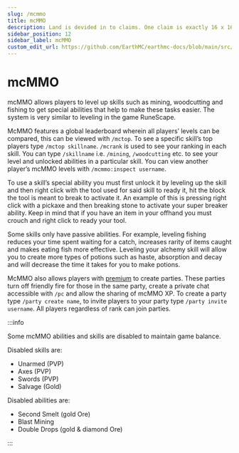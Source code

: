 ```yaml
---
slug: /mcmmo
title: mcMMO
description: Land is devided in to claims. One claim is exactly 16 x 16 blocks and perfectly lines up with Minecraft chunks. Press F3+G view chunk (claim) borders. Claiming a chunk costs 16 gold. To claim a chunk;
sidebar_position: 12
sidebar_label: mcMMO
custom_edit_url: https://github.com/EarthMC/earthmc-docs/blob/main/src/docs/mcmmo.mdx
---
```

# mcMMO
mcMMO allows players to level up skills such as mining, woodcutting and fishing to get special abilities that help to make these tasks easier. The system is very similar to leveling in the game RuneScape. 

McMMO features a global leaderboard wherein all players’ levels can be compared, this can be viewed with `/mctop`. To see a specific skill’s top players type `/mctop skillname`. `/mcrank` is used to see your ranking in each skill. You can type `/skillname` i.e. `/mining`, `/woodcutting` etc. to see your level and unlocked abilities in a particular skill. You can view another player’s mcMMO levels with `/mcmmo:inspect username`.

To use a skill’s special ability you must first unlock it by leveling up the skill and then right click with the tool used for said skill to ready it, hit the block the tool is meant to break to activate it. An example of this is pressing right click with a pickaxe and then breaking stone to activate your super breaker ability. Keep in mind that if you have an item in your offhand you must crouch and right click to ready your tool.

Some skills only have passive abilities. For example, leveling fishing reduces your time spent waiting for a catch, increases rarity of items caught and makes eating fish more effective. Leveling your alchemy skill will allow you to create more types of potions such as haste, absorption and decay and will decrease the time it takes for you to make potions.

McMMO also allows players with [premium](https://earthmc.net/premium/) to create parties. These parties turn off friendly fire for those in the same party, create a private chat accessible with `/pc` and allow the sharing of mcMMO XP. To create a party type `/party create name`, to invite players to your party type `/party invite username`. All players regardless of rank can join parties.

:::info

Some mcMMO abilities and skills are disabled to maintain game balance. 

Disabled skills are:
* Unarmed (PVP)
* Axes (PVP)
* Swords (PVP)
* Salvage (Gold)

Disabled abilities are:
* Second Smelt (gold Ore)
* Blast Mining
* Double Drops (gold & diamond Ore)

:::


